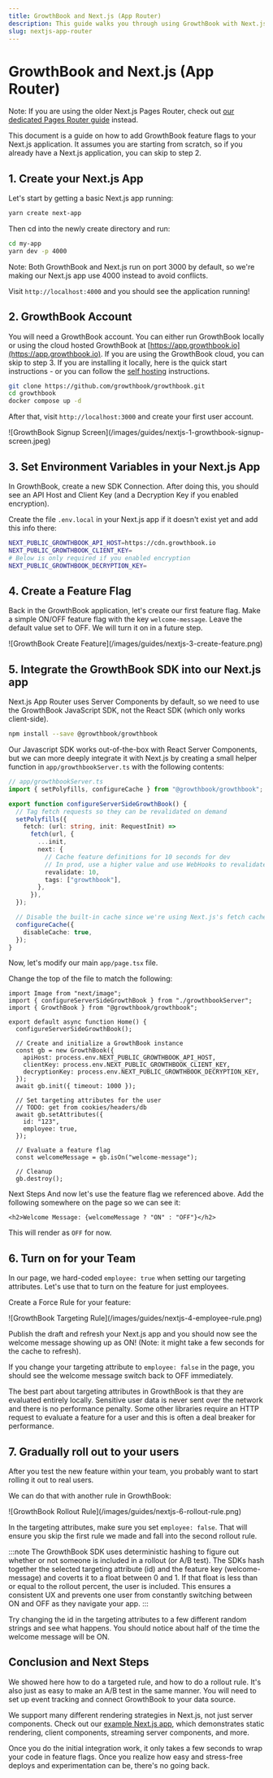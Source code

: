```yaml
---
title: GrowthBook and Next.js (App Router)
description: This guide walks you through using GrowthBook with Next.js App Router.
slug: nextjs-app-router
---
```



# GrowthBook and Next.js (App Router)

Note: If you are using the older Next.js Pages Router, check out [our dedicated Pages Router guide](/guide/nextjs-and-growthbook) instead.

This document is a guide on how to add GrowthBook feature flags to your Next.js application. It assumes you are starting from scratch, so if you already have a Next.js application, you can skip to step 2.

## 1. Create your Next.js App

Let's start by getting a basic Next.js app running:

```bash
yarn create next-app
```

Then cd into the newly create directory and run:

```bash
cd my-app
yarn dev -p 4000
```

Note: Both GrowthBook and Next.js run on port 3000 by default, so we're making our Next.js app use 4000 instead to avoid conflicts.

Visit `http://localhost:4000` and you should see the application running!

## 2. GrowthBook Account

You will need a GrowthBook account. You can either run GrowthBook locally or using the cloud hosted GrowthBook at [https://app.growthbook.io](https://app.growthbook.io). If you are using the GrowthBook cloud, you can skip to step 3. If you are installing it locally, here is the quick start instructions - or you can follow the [self hosting](/self-host) instructions.

```bash
git clone https://github.com/growthbook/growthbook.git
cd growthbook
docker compose up -d
```

After that, visit `http://localhost:3000` and create your first user account.

<MaxWidthImage border>
  ![GrowthBook Signup Screen](/images/guides/nextjs-1-growthbook-signup-screen.jpeg)
</MaxWidthImage>

## 3. Set Environment Variables in your Next.js App

In GrowthBook, create a new SDK Connection. After doing this, you should see an API Host and Client Key (and a Decryption Key if you enabled encryption).

Create the file `.env.local` in your Next.js app if it doesn't exist yet and add this info there:

```bash
NEXT_PUBLIC_GROWTHBOOK_API_HOST=https://cdn.growthbook.io
NEXT_PUBLIC_GROWTHBOOK_CLIENT_KEY=
# Below is only required if you enabled encryption
NEXT_PUBLIC_GROWTHBOOK_DECRYPTION_KEY=
```

## 4. Create a Feature Flag

Back in the GrowthBook application, let's create our first feature flag. Make a simple ON/OFF feature flag with the key `welcome-message`. Leave the default value set to OFF. We will turn it on in a future step.

<MaxWidthImage maxWidth={500}>
  ![GrowthBook Create Feature](/images/guides/nextjs-3-create-feature.png)
</MaxWidthImage>

## 5. Integrate the GrowthBook SDK into our Next.js app

Next.js App Router uses Server Components by default, so we need to use the GrowthBook JavaScript SDK, not the React SDK (which only works client-side).

```bash npm2yarn
npm install --save @growthbook/growthbook
```

Our Javascript SDK works out-of-the-box with React Server Components, but we can more deeply integrate it with Next.js by creating a small helper function in `app/growthbookServer.ts` with the following contents:

```ts
// app/growthbookServer.ts
import { setPolyfills, configureCache } from "@growthbook/growthbook";

export function configureServerSideGrowthBook() {
  // Tag fetch requests so they can be revalidated on demand
  setPolyfills({
    fetch: (url: string, init: RequestInit) =>
      fetch(url, {
        ...init,
        next: {
          // Cache feature definitions for 10 seconds for dev
          // In prod, use a higher value and use WebHooks to revalidate on-demand
          revalidate: 10,
          tags: ["growthbook"],
        },
      }),
  });

  // Disable the built-in cache since we're using Next.js's fetch cache instead
  configureCache({
    disableCache: true,
  });
}
```

Now, let's modify our main `app/page.tsx` file.

Change the top of the file to match the following:

```tsx
import Image from "next/image";
import { configureServerSideGrowthBook } from "./growthbookServer";
import { GrowthBook } from "@growthbook/growthbook";

export default async function Home() {
  configureServerSideGrowthBook();

  // Create and initialize a GrowthBook instance
  const gb = new GrowthBook({
    apiHost: process.env.NEXT_PUBLIC_GROWTHBOOK_API_HOST,
    clientKey: process.env.NEXT_PUBLIC_GROWTHBOOK_CLIENT_KEY,
    decryptionKey: process.env.NEXT_PUBLIC_GROWTHBOOK_DECRYPTION_KEY,
  });
  await gb.init({ timeout: 1000 });

  // Set targeting attributes for the user
  // TODO: get from cookies/headers/db
  await gb.setAttributes({
    id: "123",
    employee: true,
  });

  // Evaluate a feature flag
  const welcomeMessage = gb.isOn("welcome-message");

  // Cleanup
  gb.destroy();
```

Next Steps
And now let's use the feature flag we referenced above. Add the following somewhere on the page so we can see it:

```tsx
<h2>Welcome Message: {welcomeMessage ? "ON" : "OFF"}</h2>
```

This will render as `OFF` for now.

## 6. Turn on for your Team

In our page, we hard-coded `employee: true` when setting our targeting attributes. Let's use that to turn on the feature for just employees.

Create a Force Rule for your feature:

<MaxWidthImage maxWidth={500}>
  ![GrowthBook Targeting Rule](/images/guides/nextjs-4-employee-rule.png)
</MaxWidthImage>

Publish the draft and refresh your Next.js app and you should now see the welcome message showing up as ON! (Note: it might take a few seconds for the cache to refresh).

If you change your targeting attribute to `employee: false` in the page, you should see the welcome message switch back to OFF immediately.

The best part about targeting attributes in GrowthBook is that they are evaluated entirely locally. Sensitive user data is never sent over the network and there is no performance penalty. Some other libraries require an HTTP request to evaluate a feature for a user and this is often a deal breaker for performance.

## 7. Gradually roll out to your users

After you test the new feature within your team, you probably want to start rolling it out to real users.

We can do that with another rule in GrowthBook:

<MaxWidthImage maxWidth={500}>
  ![GrowthBook Rollout Rule](/images/guides/nextjs-6-rollout-rule.png)
</MaxWidthImage>

In the targeting attributes, make sure you set `employee: false`. That will ensure you skip the first rule we made and fall into the second rollout rule.

:::note
The GrowthBook SDK uses deterministic hashing to figure out whether or not
someone is included in a rollout (or A/B test). The SDKs hash together the
selected targeting attribute (id) and the feature key (welcome-message) and
coverts it to a float between 0 and 1. If that float is less than or equal to
the rollout percent, the user is included. This ensures a consistent UX and
prevents one user from constantly switching between ON and OFF as they
navigate your app.
:::

Try changing the id in the targeting attributes to a few different random strings and see what happens. You should notice about half of the time the welcome message will be ON.

## Conclusion and Next Steps

We showed here how to do a targeted rule, and how to do a rollout rule. It's also just as easy to make an A/B test in the same manner. You will need to set up event tracking and connect GrowthBook to your data source.

We support many different rendering strategies in Next.js, not just server components. Check out our [example Next.js app](https://github.com/growthbook/examples/tree/main/next-js), which demonstrates static rendering, client components, streaming server components, and more.

Once you do the initial integration work, it only takes a few seconds to wrap your code in feature flags. Once you realize how easy and stress-free deploys and experimentation can be, there's no going back.
